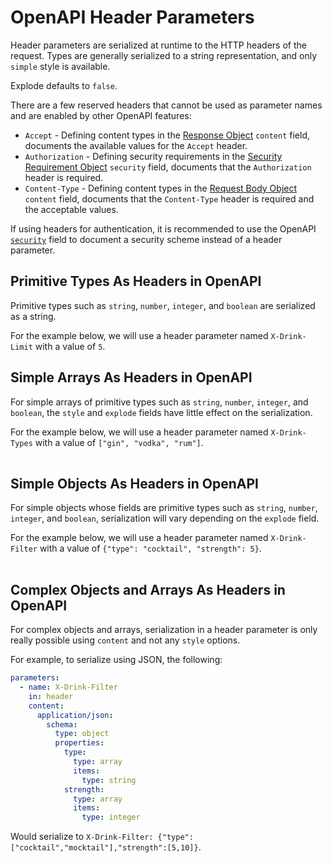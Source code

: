 
# OpenAPI Header Parameters

Header parameters are serialized at runtime to the HTTP headers of the request. Types are generally serialized to a string representation, and only `simple` style is available.

Explode defaults to `false`.

There are a few reserved headers that cannot be used as parameter names and are enabled by other OpenAPI features:

- `Accept` - Defining content types in the [Response Object](/openapi/paths/operations/responses#response-object) `content` field, documents the available values for the `Accept` header.
- `Authorization` - Defining security requirements in the [Security Requirement Object](/openapi/security#security-requirement-object) `security` field, documents that the `Authorization` header is required.
- `Content-Type` - Defining content types in the [Request Body Object](/openapi/paths/operations/requests) `content` field, documents that the `Content-Type` header is required and the acceptable values.

If using headers for authentication, it is recommended to use the OpenAPI [`security`](/openapi/security) field to document a security scheme instead of a header parameter.

## Primitive Types As Headers in OpenAPI

Primitive types such as `string`, `number`, `integer`, and `boolean` are serialized as a string.

For the example below, we will use a header parameter named `X-Drink-Limit` with a value of `5`.

<Table
  title="Primitive Types Serialization"
  data={[
    {
      style: "`simple`",
      explodeTrue: "`X-Drink-Type: 5`",
      explodeFalse: "`X-Drink-Type: 5` (default)"
    }
  ]}
  columns={[
    {
      key: "style",
      header: "Style"
    },
    {
      key: "explodeTrue",
      header: "Explode == `true`"
    },
    {
      key: "explodeFalse",
      header: "Explode == `false`"
    }
  ]}
/>

## Simple Arrays As Headers in OpenAPI

For simple arrays of primitive types such as `string`, `number`, `integer`, and `boolean`, the `style` and `explode` fields have little effect on the serialization.

For the example below, we will use a header parameter named `X-Drink-Types` with a value of `["gin", "vodka", "rum"]`.

<Table
  title="Simple Arrays Serialization"
  data={[
    {
      style: "`simple`",
      explodeTrue: "`X-Drink-Type: gin,vodka,rum`",
      explodeFalse: "`X-Drink-Type: gin,vodka,rum` (default)"
    }
  ]}
  columns={[
    {
      key: "style",
      header: "Style"
    },
    {
      key: "explodeTrue",
      header: "Explode == `true`"
    },
    {
      key: "explodeFalse",
      header: "Explode == `false`"
    }
  ]}
/>

## Simple Objects As Headers in OpenAPI

For simple objects whose fields are primitive types such as `string`, `number`, `integer`, and `boolean`, serialization will vary depending on the `explode` field.

For the example below, we will use a header parameter named `X-Drink-Filter` with a value of `{"type": "cocktail", "strength": 5}`.

<Table
  title="Simple Objects Serialization"
  data={[
    {
      style: "`simple`",
      explodeTrue: "`X-Drink-Type: type=cocktail,strength=5`",
      explodeFalse: "`X-Drink-Type: type,cocktail,strength,5` (default)"
    }
  ]}
  columns={[
    {
      key: "style",
      header: "Style"
    },
    {
      key: "explodeTrue",
      header: "Explode == `true`"
    },
    {
      key: "explodeFalse",
      header: "Explode == `false`"
    }
  ]}
/>

## Complex Objects and Arrays As Headers in OpenAPI

For complex objects and arrays, serialization in a header parameter is only really possible using `content` and not any `style` options.

For example, to serialize using JSON, the following:

```yaml
parameters:
  - name: X-Drink-Filter
    in: header
    content:
      application/json:
        schema:
          type: object
          properties:
            type:
              type: array
              items:
                type: string
            strength:
              type: array
              items:
                type: integer
```

Would serialize to `X-Drink-Filter: {"type":["cocktail","mocktail"],"strength":[5,10]}`.